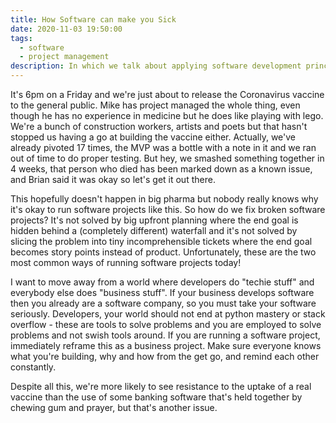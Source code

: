 ```yaml
---
title: How Software can make you Sick
date: 2020-11-03 19:50:00
tags:
  - software
  - project management
description: In which we talk about applying software development principles to medicine, and how awful that would be.
---
```


It's 6pm on a Friday and we're just about to release the Coronavirus vaccine to the general public. Mike has project managed the whole thing, even though he has no experience in medicine but he does like playing with lego. We're a bunch of construction workers, artists and poets but that hasn't stopped us having a go at building the vaccine either. Actually, we've already pivoted 17 times, the MVP was a bottle with a note in it and we ran out of time to do proper testing. But hey, we smashed something together in 4 weeks, that person who died has been marked down as a known issue, and Brian said it was okay so let's get it out there.

This hopefully doesn't happen in big pharma but nobody really knows why it's okay to run software projects like this. So how do we fix broken software projects? It's not solved by big upfront planning where the end goal is hidden behind a (completely different) waterfall and it's not solved by slicing the problem into tiny incomprehensible tickets where the end goal becomes story points instead of product. Unfortunately, these are the two most common ways of running software projects today!

I want to move away from a world where developers do "techie stuff" and everybody else does "business stuff". If your business develops software then you already are a software company, so you must take your software seriously. Developers, your world should not end at python mastery or stack overflow - these are tools to solve problems and you are employed to solve problems and not swish tools around. If you are running a software project, immediately reframe this as a business project. Make sure everyone knows what you're building, why and how from the get go, and remind each other constantly.

Despite all this, we're more likely to see resistance to the uptake of a real vaccine than the use of some banking software that's held together by chewing gum and prayer, but that's another issue.
